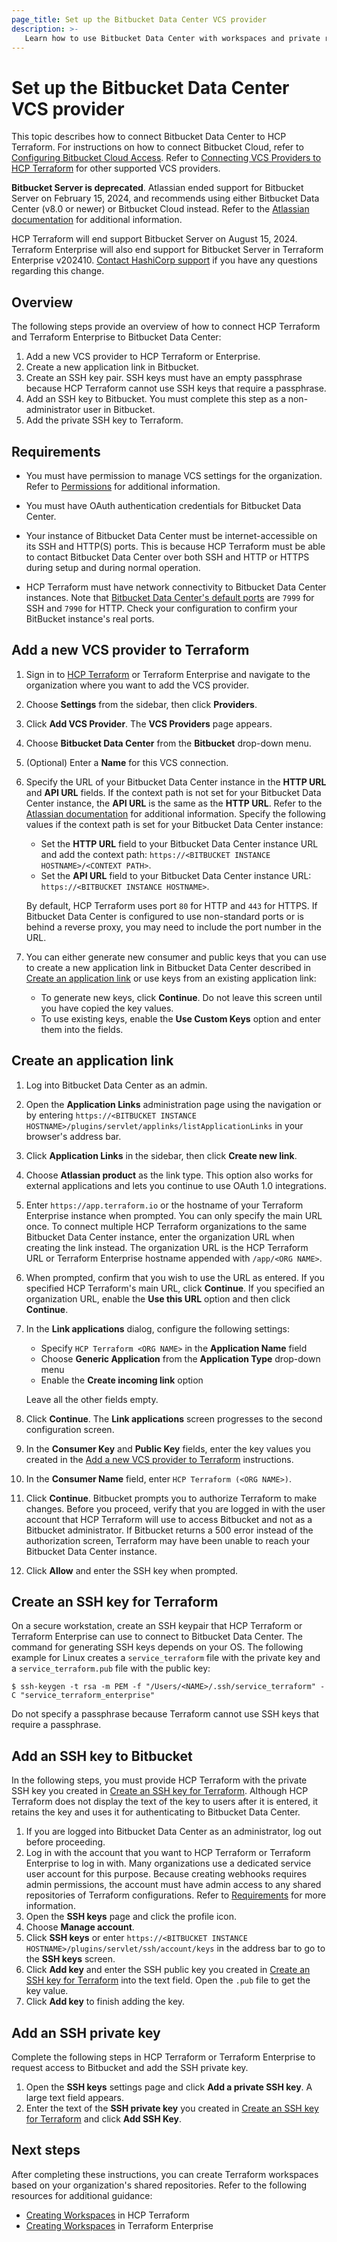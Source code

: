 ```yaml
---
page_title: Set up the Bitbucket Data Center VCS provider
description: >-
   Learn how to use Bitbucket Data Center with workspaces and private registry modules in HCP Terraform.
---
```


# Set up the Bitbucket Data Center VCS provider

This topic describes how to connect Bitbucket Data Center to HCP Terraform. For instructions on how to connect Bitbucket Cloud, refer to [Configuring Bitbucket Cloud Access](/terraform/cloud-docs/vcs/bitbucket-cloud). Refer to [Connecting VCS Providers to HCP Terraform](/terraform/cloud-docs/vcs) for other supported VCS providers.

**Bitbucket Server is deprecated**.  Atlassian ended support for Bitbucket Server on February 15, 2024, and recommends using either Bitbucket Data Center (v8.0 or newer) or Bitbucket Cloud instead. Refer to the [Atlassian documentation](https://bitbucket.org/blog/cloud-migration-benefits) for additional information. 

HCP Terraform will end support Bitbucket Server on August 15, 2024. Terraform Enterprise will also end support for Bitbucket Server in Terraform Enterprise v202410. [Contact HashiCorp support](https://support.hashicorp.com/hc/en-us) if you have any questions regarding this change.



## Overview

The following steps provide an overview of how to connect HCP Terraform and Terraform Enterprise to Bitbucket Data Center:

1. Add a new VCS provider to HCP Terraform or Enterprise.
1. Create a new application link in Bitbucket.
1. Create an SSH key pair. SSH keys must have an empty passphrase because HCP Terraform cannot use SSH keys that require a passphrase.
1. Add an SSH key to Bitbucket. You must complete this step as a non-administrator user in Bitbucket.
1. Add the private SSH key to Terraform.

## Requirements

- You must have permission to manage VCS settings for the organization. Refer to [Permissions](/terraform/cloud-docs/users-teams-organizations/permissions) for additional information. 

[permissions-citation]:#intentionally-unused---keep-for-maintainers

- You must have OAuth authentication credentials for Bitbucket Data Center.

- Your instance of Bitbucket Data Center must be internet-accessible on its SSH and HTTP(S) ports. This is because HCP Terraform must be able to contact Bitbucket Data Center over both SSH and HTTP or HTTPS during setup and during normal operation.

- HCP Terraform must have network connectivity to Bitbucket Data Center instances. Note that [Bitbucket Data Center's default ports](https://confluence.atlassian.com/bitbucketserverkb/which-ports-does-bitbucket-server-listen-on-and-what-are-they-used-for-806029586.html) are `7999` for SSH and `7990` for HTTP. Check your configuration to confirm your BitBucket instance's real ports.

## Add a new VCS provider to Terraform

1. Sign in to [HCP Terraform](https://app.terraform.io/) or Terraform Enterprise and navigate to the organization where you want to add the VCS provider.

1. Choose **Settings** from the sidebar, then click **Providers**.

1. Click **Add VCS Provider**. The **VCS Providers** page appears.

1. Choose **Bitbucket Data Center** from the **Bitbucket** drop-down menu.

1. (Optional) Enter a **Name** for this VCS connection.

1. Specify the URL of your Bitbucket Data Center instance in the **HTTP URL** and **API URL** fields. If the context path is not set for your Bitbucket Data Center instance, the **API URL** is the same as the **HTTP URL**. Refer to the [Atlassian documentation](https://confluence.atlassian.com/bitbucketserver/moving-bitbucket-server-to-a-different-context-path-776640153.html) for additional information. Specify the following values if the context path is set for your Bitbucket Data Center instance:

   - Set the **HTTP URL** field to your Bitbucket Data Center instance URL and add the context path: `https://<BITBUCKET INSTANCE HOSTNAME>/<CONTEXT PATH>`.
   - Set the **API URL** field to your Bitbucket Data Center instance URL: `https://<BITBUCKET INSTANCE HOSTNAME>`.

   By default, HCP Terraform uses port `80` for HTTP and `443` for HTTPS. If Bitbucket Data Center is configured to use non-standard ports or is behind a reverse proxy, you may need to include the port number in the URL.

1. You can either generate new consumer and public keys that you can use to create a new application link in Bitbucket Data Center described in [Create an application link](#create-an-application-link) or use keys from an existing application link:
   - To generate new keys, click **Continue**. Do not leave this screen until you have copied the key values.
   - To use existing keys, enable the **Use Custom Keys** option and enter them into the fields.

## Create an application link

1. Log into Bitbucket Data Center as an admin.
1. Open the **Application Links** administration page using the navigation or by entering `https://<BITBUCKET INSTANCE HOSTNAME>/plugins/servlet/applinks/listApplicationLinks` in your browser's address bar.

1. Click **Application Links** in the sidebar, then click **Create new link**.
1. Choose **Atlassian product** as the link type. This option also works for external applications and lets you continue to use OAuth 1.0 integrations.
1. Enter `https://app.terraform.io` or the hostname of your Terraform Enterprise instance when prompted. You can only specify the main URL once. To connect multiple HCP Terraform organizations to the same Bitbucket Data Center instance, enter the organization URL when creating the link instead. The organization URL is the HCP Terraform URL or Terraform Enterprise hostname appended with `/app/<ORG NAME>`.
1. When prompted, confirm that you wish to use the URL as entered. If you specified HCP Terraform's main URL, click **Continue**.  If you specified an organization URL, enable the **Use this URL** option and then click **Continue**.

1. In the **Link applications** dialog, configure the following settings:
   - Specify `HCP Terraform <ORG NAME>` in the **Application Name** field
   - Choose **Generic Application** from the **Application Type** drop-down menu
   - Enable the **Create incoming link** option

   Leave all the other fields empty.
1. Click **Continue**. The **Link applications** screen progresses to the second configuration screen.
1. In the **Consumer Key** and **Public Key** fields, enter the key values you created in the [Add a new VCS provider to Terraform](#add-a-new-vcs-provider-to-terraform) instructions.
1. In the **Consumer Name** field, enter `HCP Terraform (<ORG NAME>)`.
1. Click **Continue**. Bitbucket prompts you to authorize Terraform to make changes. Before you proceed, verify that you are logged in with the user account that HCP Terraform will use to access Bitbucket and not as a Bitbucket administrator. If Bitbucket returns a 500 error instead of the authorization screen, Terraform may have been unable to reach your Bitbucket Data Center instance.
1. Click **Allow**  and enter the SSH key when prompted.

## Create an SSH key for Terraform

On a secure workstation, create an SSH keypair that HCP Terraform or Terraform Enterprise can use to connect to Bitbucket Data Center. The command for generating SSH keys depends on your OS. The following example for Linux creates a `service_terraform` file with the private key and a `service_terraform.pub` file with the public key:

 ```shell-session
 $ ssh-keygen -t rsa -m PEM -f "/Users/<NAME>/.ssh/service_terraform" -C "service_terraform_enterprise"
 ```

Do not specify a passphrase because Terraform cannot use SSH keys that require a passphrase.


## Add an SSH key to Bitbucket

In the following steps, you must provide HCP Terraform with the private SSH key you created in [Create an SSH key for Terraform](#create-an-ssh-key-for-terraform). Although HCP Terraform does not display the text of the key to users after it is entered, it retains the key and uses it for authenticating to Bitbucket Data Center.

1. If you are logged into Bitbucket Data Center as an administrator, log out before proceeding.
1. Log in with the account that you want to HCP Terraform or Terraform Enterprise to log in with. Many organizations use a dedicated service user account for this purpose. Because creating webhooks requires admin permissions, the account must have admin access to any shared repositories of Terraform configurations. Refer to [Requirements](#requirements) for more information.
1. Open the **SSH keys** page and click the profile icon.
1. Choose **Manage account**.
1. Click **SSH keys** or enter `https://<BITBUCKET INSTANCE HOSTNAME>/plugins/servlet/ssh/account/keys` in the address bar to go to the **SSH keys** screen.
1. Click **Add key** and enter the SSH public key you created in [Create an SSH key for Terraform](#create-an-ssh-key-for-terraform) into the text field. Open the `.pub` file to get the key value.
1. Click **Add key** to finish adding the key.

## Add an SSH private key

Complete the following steps in HCP Terraform or Terraform Enterprise to request access to Bitbucket and add the SSH private key.

1. Open the **SSH keys** settings page and click **Add a private SSH key**. A large text field appears.
1. Enter the text of the **SSH private key** you created in [Create an SSH key for Terraform](#create-an-ssh-key-for-terraform) and click **Add SSH Key**.

## Next steps

After completing these instructions, you can create Terraform workspaces based on your organization's shared repositories. Refer to the following resources for additional guidance:

- [Creating Workspaces](/terraform/cloud-docs/workspaces/create) in HCP Terraform
- [Creating Workspaces](/terraform/enterprise/workspaces/create) in Terraform Enterprise
